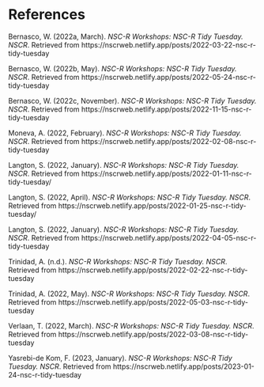 # References {.unnumbered}



Bernasco, W. (2022a, March). *NSC-R Workshops: NSC-R Tidy Tuesday. NSCR*. Retrieved from https://nscrweb.netlify.app/posts/2022-03-22-nsc-r-tidy-tuesday

Bernasco, W. (2022b, May). *NSC-R Workshops: NSC-R Tidy Tuesday. NSCR*. Retrieved from https://nscrweb.netlify.app/posts/2022-05-24-nsc-r-tidy-tuesday

Bernasco, W. (2022c, November). *NSC-R Workshops: NSC-R Tidy Tuesday. NSCR*. Retrieved from https://nscrweb.netlify.app/posts/2022-11-15-nsc-r-tidy-tuesday

Moneva, A. (2022, February). *NSC-R Workshops: NSC-R Tidy Tuesday. NSCR*. Retrieved from https://nscrweb.netlify.app/posts/2022-02-08-nsc-r-tidy-tuesday


Langton, S. (2022, January). *NSC-R Workshops: NSC-R Tidy Tuesday. NSCR*. Retrieved from https://nscrweb.netlify.app/posts/2022-01-11-nsc-r-tidy-tuesday/

Langton, S. (2022, April). *NSC-R Workshops: NSC-R Tidy Tuesday. NSCR*. Retrieved from https://nscrweb.netlify.app/posts/2022-01-25-nsc-r-tidy-tuesday/

Langton, S. (2022, January). *NSC-R Workshops: NSC-R Tidy Tuesday. NSCR*. Retrieved from https://nscrweb.netlify.app/posts/2022-04-05-nsc-r-tidy-tuesday

Trinidad, A. (n.d.). *NSC-R Workshops: NSC-R Tidy Tuesday. NSCR*. Retrieved from https://nscrweb.netlify.app/posts/2022-02-22-nsc-r-tidy-tuesday

Trinidad, A. (2022, May). *NSC-R Workshops: NSC-R Tidy Tuesday. NSCR*. Retrieved from https://nscrweb.netlify.app/posts/2022-05-03-nsc-r-tidy-tuesday

Verlaan, T. (2022, March). *NSC-R Workshops: NSC-R Tidy Tuesday. NSCR*. Retrieved from https://nscrweb.netlify.app/posts/2022-03-08-nsc-r-tidy-tuesday

Yasrebi-de Kom, F. (2023, January). *NSC-R Workshops: NSC-R Tidy Tuesday. NSCR*. Retrieved from https://nscrweb.netlify.app/posts/2023-01-24-nsc-r-tidy-tuesday

